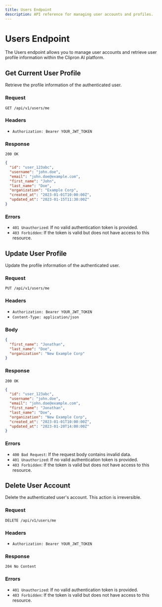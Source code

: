 ```yaml
---
title: Users Endpoint
description: API reference for managing user accounts and profiles.
---
```


# Users Endpoint

The Users endpoint allows you to manage user accounts and retrieve user profile information within the Clipron AI platform.

## Get Current User Profile

Retrieve the profile information of the authenticated user.

### Request

`GET /api/v1/users/me`

### Headers

*   `Authorization: Bearer YOUR_JWT_TOKEN`

### Response

`200 OK`

```json
{
  "id": "user_123abc",
  "username": "john.doe",
  "email": "john.doe@example.com",
  "first_name": "John",
  "last_name": "Doe",
  "organization": "Example Corp",
  "created_at": "2023-01-01T10:00:00Z",
  "updated_at": "2023-01-15T11:30:00Z"
}
```

### Errors

*   `401 Unauthorized`: If no valid authentication token is provided.
*   `403 Forbidden`: If the token is valid but does not have access to this resource.

## Update User Profile

Update the profile information of the authenticated user.

### Request

`PUT /api/v1/users/me`

### Headers

*   `Authorization: Bearer YOUR_JWT_TOKEN`
*   `Content-Type: application/json`

### Body

```json
{
  "first_name": "Jonathan",
  "last_name": "Doe",
  "organization": "New Example Corp"
}
```

### Response

`200 OK`

```json
{
  "id": "user_123abc",
  "username": "john.doe",
  "email": "john.doe@example.com",
  "first_name": "Jonathan",
  "last_name": "Doe",
  "organization": "New Example Corp",
  "created_at": "2023-01-01T10:00:00Z",
  "updated_at": "2023-01-20T14:00:00Z"
}
```

### Errors

*   `400 Bad Request`: If the request body contains invalid data.
*   `401 Unauthorized`: If no valid authentication token is provided.
*   `403 Forbidden`: If the token is valid but does not have access to this resource.

## Delete User Account

Delete the authenticated user's account. This action is irreversible.

### Request

`DELETE /api/v1/users/me`

### Headers

*   `Authorization: Bearer YOUR_JWT_TOKEN`

### Response

`204 No Content`

### Errors

*   `401 Unauthorized`: If no valid authentication token is provided.
*   `403 Forbidden`: If the token is valid but does not have access to this resource.
